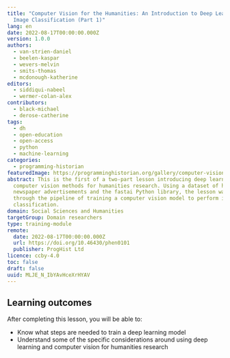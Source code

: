 ```yaml
---
title: "Computer Vision for the Humanities: An Introduction to Deep Learning for
  Image Classification (Part 1)"
lang: en
date: 2022-08-17T00:00:00.000Z
version: 1.0.0
authors:
  - van-strien-daniel
  - beelen-kaspar
  - wevers-melvin
  - smits-thomas
  - mcdonough-katherine
editors:
  - siddiqui-nabeel
  - wermer-colan-alex
contributors:
  - black-michael
  - derose-catherine
tags:
  - dh
  - open-education
  - open-access
  - python
  - machine-learning
categories:
  - programming-historian
featuredImage: https://programminghistorian.org/gallery/computer-vision-deep-learning-pt1.png
abstract: This is the first of a two-part lesson introducing deep learning based
  computer vision methods for humanities research. Using a dataset of historical
  newspaper advertisements and the fastai Python library, the lesson walks
  through the pipeline of training a computer vision model to perform image
  classification.
domain: Social Sciences and Humanities
targetGroup: Domain researchers
type: training-module
remote:
  date: 2022-08-17T00:00:00.000Z
  url: https://doi.org/10.46430/phen0101
  publisher: ProgHist Ltd
licence: ccby-4.0
toc: false
draft: false
uuid: MLJE_N_IbYAvHceXrHYAV
---
```

## Learning outcomes

After completing this lesson, you will be able to:

- Know what steps are needed to train a deep learning model 
- Understand some of the specific considerations around using deep learning and computer vision for humanities research

<ExternalResource title="Interested in learning more?" subtitle="Check out this lesson on Programming Historian's website" url="https://doi.org/10.46430/phen0101" />